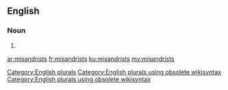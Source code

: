 ==English==

===Noun===
{{head|en}}

# {{plural of|misandrist}}

[[Category:English plurals]][[Category:English plurals using obsolete wikisyntax]][[Category:English plurals using obsolete wikisyntax]]

[[ar:misandrists]]
[[fr:misandrists]]
[[ku:misandrists]]
[[my:misandrists]]